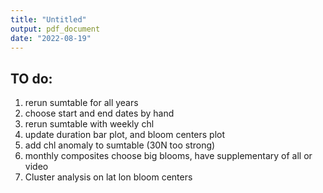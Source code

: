 ```yaml
---
title: "Untitled"
output: pdf_document
date: "2022-08-19"
---
```


## TO do:
  1. rerun sumtable for all years
  2. choose start and end dates by hand 
  3. rerun sumtable with weekly chl
  4. update duration bar plot, and bloom centers plot
  5. add chl anomaly to sumtable (30N too strong)
  6. monthly composites choose big blooms, have supplementary of all or video
  7. Cluster analysis on lat lon bloom centers
































